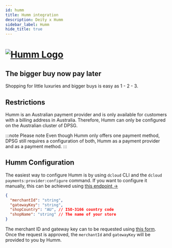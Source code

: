 ```yaml
---
id: humm
title: Humm integration
description: Deity x Humm
sidebar_label: Humm
hide_title: true
---
```


<h1>
  <a
    href="https://www.shophumm.com/"
    rel="noreferrer noopener"
    target="_blank"
    aria-label="visit the Humm site"
    className="invert"
  >
    <img src="/img/docs/platform/humm-logo.svg" alt="Humm Logo" className="height80 pb20" />
  </a>
</h1>

<h2>The bigger buy now pay later</h2>

Shopping for little luxuries and bigger buys is easy as 1 - 2 - 3.


<Notice />

## Restrictions

Humm is an Australian payment provider and is only available for customers with a billing address in Australia. Therefore, Humm can only be configured on the Australian cluster of DPSG.

:::note Please note
Even though Humm only offers one payment method, DPSG still requires a configuration of both, Humm as a payment provider and as a payment method.
:::

## Humm Configuration

The easiest way to configure Humm is by using `dcloud` CLI and the `dcloud payments:provider:configure` command. If you want to configure it manually, this can be achieved using [this endpoint →](https://dpsg.deity.cloud/#/Management/EnvironmentPaymentProviderController_humm_create)

```json
{
  "merchantId": "string",
  "gatewayKey": "string",
  "shopCountry": "AU", // ISO-3166 country code
  "shopName": "string" // The name of your store
}
```

The merchant ID and gateway key can to be requested using [this form](https://docs.shophumm.com.au/request_api.html). Once the request is approved, the `merchantId` and `gatewayKey` will be provided to you by Humm.
